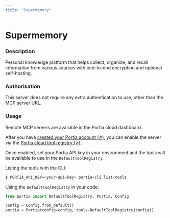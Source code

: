 ```yaml
---
title: "Supermemory"
---
```

<!-- WARNING: This file is auto-generated by generate_tool_docs.py. Do not edit manually. -->


# Supermemory

### Description

Personal knowledge platform that helps collect, organize, and recall information from various sources with end-to-end encryption and optional self-hosting.

### Authorisation

This server does not require any extra authentication to use, other than the MCP server URL.

### Usage

Remote MCP servers are available in the Portia cloud dashboard.

After you have [created your Portia account (↗)](/setup-account), you can enable the server via the [Portia cloud tool registry (↗)](/cloud-tool-registry).

Once enabled, set your Portia API key in your environment and the tools will be available to use in the `DefaultToolRegistry`.

Listing the tools with the CLI:
```bash
$ PORTIA_API_KEY=<your-api-key> portia-cli list-tools
```

Using the `DefaultToolRegistry` in your code:
```python
from portia import DefaultToolRegistry, Portia, Config

config = Config.from_default()
portia = Portia(config=config, tools=DefaultToolRegistry(config))
```


